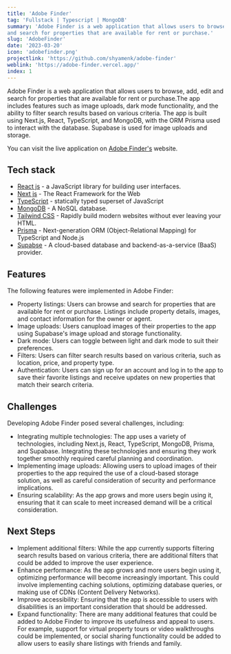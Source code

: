 ```yaml
---
title: 'Adobe Finder'
tag: 'Fullstack | Typescript | MongoDB'
summary: 'Adobe Finder is a web application that allows users to browse, add, edit
and search for properties that are available for rent or purchase.'
slug: 'AdobeFinder'
date: '2023-03-20'
icon: 'adobefinder.png'
projectlink: 'https://github.com/shyamenk/adobe-finder'
weblink: 'https://adobe-finder.vercel.app/'
index: 1
---
```


Adobe Finder is a web application that allows users to browse, add, edit
and search for properties that are available for rent or purchase.The app
includes features such as image uploads, dark mode functionality, and the
ability to filter search results based on various criteria. The app is
built using Next.js, React, TypeScript, and MongoDB, with the ORM Prisma
used to interact with the database. Supabase is used for image uploads and
storage.

You can visit the live application on
[Adobe Finder's](https://adobe-finder.vercel.app/) website.

## Tech stack

- [React js](https://reactjs.org/docs/getting-started.html) - a JavaScript
  library for building user interfaces.
- [Next js](https://nextjs.org/) - The React Framework for the Web
- [TypeScript](https://www.typescriptlang.org/) - statically typed superset
  of JavaScript
- [MongoDB](https://www.mongodb.com/) - A NoSQL database.
- [Tailwind CSS](https://tailwindcss.com/) - Rapidly build modern websites
  without ever leaving your HTML.
- [Prisma](https://www.prisma.io/) - Next-generation ORM (Object-Relational
  Mapping) for TypeScript and Node.js
- [Supabse](https://supabase.com/) - A cloud-based database and
  backend-as-a-service (BaaS) provider.

## Features

The following features were implemented in Adobe Finder:

- Property listings: Users can browse and search for properties that are
  available for rent or purchase. Listings include property details,
  images, and contact information for the owner or agent.
- Image uploads: Users canupload images of their properties to the app
  using Supabase's image upload and storage functionality.
- Dark mode: Users can toggle between light and dark mode to suit their
  preferences.
- Filters: Users can filter search results based on various criteria, such
  as location, price, and property type.
- Authentication: Users can sign up for an account and log in to the app to
  save their favorite listings and receive updates on new properties that
  match their search criteria.

## Challenges

Developing Adobe Finder posed several challenges, including:

- Integrating multiple technologies: The app uses a variety of
  technologies, including Next.js, React, TypeScript, MongoDB, Prisma, and
  Supabase. Integrating these technologies and ensuring they work together
  smoothly required careful planning and coordination.
- Implementing image uploads: Allowing users to upload images of their
  properties to the app required the use of a cloud-based storage solution,
  as well as careful consideration of security and performance
  implications.
- Ensuring scalability: As the app grows and more users begin using it,
  ensuring that it can scale to meet increased demand will be a critical
  consideration.

## Next Steps

- Implement additional filters: While the app currently supports filtering
  search results based on various criteria, there are additional filters
  that could be added to improve the user experience.
- Enhance performance: As the app grows and more users begin using it,
  optimizing performance will become increasingly important. This could
  involve implementing caching solutions, optimizing database queries, or
  making use of CDNs (Content Delivery Networks).
- Improve accessibility: Ensuring that the app is accessible to users with
  disabilities is an important consideration that should be addressed.
- Expand functionality: There are many additional features that could be
  added to Adobe Finder to improve its usefulness and appeal to users. For
  example, support for virtual property tours or video walkthroughs could
  be implemented, or social sharing functionality could be added to allow
  users to easily share listings with friends and family.
